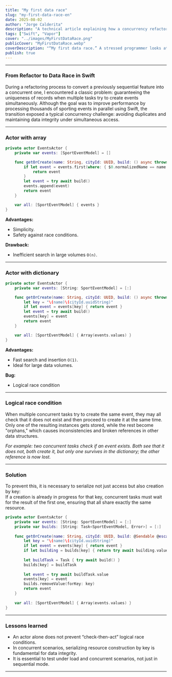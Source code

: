 ```yaml
---
title: "My first data race"
slug: "my-first-data-race-en"
date: 2025-08-02
author: "Jorge Calderita"
description: "A technical article explaining how a concurrency refactor in Swift led to a data race, and how to solve it using actor patterns."
tags: ["Swift", "Vapor"]
cover: "../images/MyFirstDataRace.png"
publicCover: "MyFirstDataRace.webp"
coverDescription: "“My first data race.” A stressed programmer looks at their laptop in distress, symbolizing the chaos of a concurrency bug in their code."
publish: true
---
```

---

### From Refactor to Data Race in Swift

During a refactoring process to convert a previously sequential feature into a concurrent one, I encountered a classic problem: guaranteeing the uniqueness of records when multiple tasks try to create events simultaneously. Although the goal was to improve performance by processing thousands of sporting events in parallel using Swift, the transition exposed a typical concurrency challenge: avoiding duplicates and maintaining data integrity under simultaneous access.

---

### Actor with array
```swift
private actor EventsActor {
    private var events: [SportEventModel] = []

    func getOrCreate(name: String, cityId: UUID, build: () async throws -> SportEventModel) async throws -> SportEventModel {
        if let event = events.first(where: { $0.normalizedName == name && $0.$city.id == cityId }) {
            return event
        }
        let event = try await build()
        events.append(event)
        return event
    }

    var all: [SportEventModel] { events }
}
```

**Advantages:**  
- Simplicity.  
- Safety against race conditions.

**Drawback:**  
- Inefficient search in large volumes `O(n)`.
---
### Actor with dictionary

```swift
private actor EventsActor {
    private var events: [String: SportEventModel] = [:]

    func getOrCreate(name: String, cityId: UUID, build: () async throws -> SportEventModel) async throws -> SportEventModel {
        let key = "\(name)\(cityId.uuidString)"
        if let event = events[key] { return event }
        let event = try await build()
        events[key] = event
        return event
    }

    var all: [SportEventModel] { Array(events.values) }
}
```

**Advantages:**  
- Fast search and insertion `O(1)`.  
- Ideal for large data volumes.

**Bug:**  
- Logical race condition

---
### Logical race condition

When multiple concurrent tasks try to create the same event, they may all check that it does not exist and then proceed to create it at the same time.  
Only one of the resulting instances gets stored, while the rest become "orphans," which causes inconsistencies and broken references in other data structures.

*For example: two concurrent tasks check if an event exists. Both see that it does not, both create it, but only one survives in the dictionary; the other reference is now lost.*

---
### Solution

To prevent this, it is necessary to serialize not just access but also creation by key:  
If a creation is already in progress for that key, concurrent tasks must wait for the result of the first one, ensuring that all share exactly the same resource.

```swift
private actor EventsActor {
    private var events: [String: SportEventModel] = [:]
    private var builds: [String: Task<SportEventModel, Error>] = [:]
    
    func getOrCreate(name: String, cityId: UUID, build: @Sendable @escaping () async throws -> SportEventModel) async throws -> SportEventModel {
        let key = "\(name)\(cityId.uuidString)"
        if let event = events[key] { return event }
        if let building = builds[key] { return try await building.value }
        
        let buildTask = Task { try await build() }
        builds[key] = buildTask
        
        let event = try await buildTask.value
        events[key] = event
        builds.removeValue(forKey: key)
        return event
    }
    
    var all: [SportEventModel] { Array(events.values) }
}
```

---

### Lessons learned

- An actor alone does not prevent “check-then-act” logical race conditions.
- In concurrent scenarios, serializing resource construction by key is fundamental for data integrity.
- It is essential to test under load and concurrent scenarios, not just in sequential mode.
---